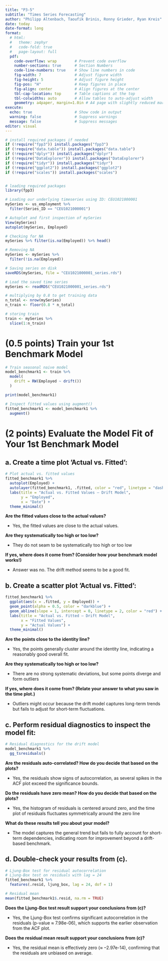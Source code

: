 ```yaml
---
title: "P3-5"
subtitle: "Times Series Forecasting"
author: "Philipp Altenbach, Taoufik Brinis, Ronny Grieder, Ryan Kreis"
date: today
date-format: long
format:
  # html:
  #   theme: zephyr
  #   code-fold: true
  #   page-layout: full
  pdf:
    code-overflow: wrap        # Prevent code overflow
    number-sections: true      # Section Numbers
    code-line-numbers: true    # Show line numbers in code
    fig-width: 7               # Adjust figure width
    fig-height: 5              # Adjust figure height
    fig-pos: "H"               # Keep figures in place
    fig-align: center          # Align figures at the center
    tbl-cap-location: top      # Table captions at the top
    tbl-colwidths: auto        # Allow tables to auto-adjust width
    geometry: a4paper, margin=1.0in # A4 page with slightly reduced margins
execute:
  echo: true                   # Show code in output
  warning: false               # Suppress warnings
  message: false               # Suppress messages
editor: visual
---
```


```r

# install required packages if needed
if (!require("fpp3")) install.packages("fpp3")
if (!require("data.table")) install.packages("data.table")
if (!require("dplyr")) install.packages("dplyr")
if (!require("DataExplorer")) install.packages("DataExplorer")
if (!require("tidyr")) install.packages("tidyr")
if (!require("ggplot2")) install.packages("ggplot2")
if (!require("scales")) install.packages("scales")


# loading required packages
library(fpp3)

```

```r
# Loading our underlying timeseries using ID: CEU1021000001
mySeries <- us_employment %>%
  filter(Series_ID == "CEU1021000001")

# Autoplot and first inspection of mySeries
View(mySeries)
autoplot(mySeries, Employed)

# Checking for NA
mySeries %>% filter(is.na(Employed)) %>% head()

# Removing NA
mySeries <- mySeries %>%
  filter(!is.na(Employed))

# Saving series on disk
saveRDS(mySeries, file = "CEU1021000001_series.rds")

```

```r

# Load the saved time series
mySeries <- readRDS("CEU1021000001_series.rds")

# multiplying by 0.8 to get training data
n_total <- nrow(mySeries)
n_train <- floor(0.8 * n_total)

# storing train
train <- mySeries %>% 
  slice(1:n_train)
```

# (0.5 points) Train your 1st Benchmark Model

```r

# Train seasonal naive model
model_benchmark1 <- train %>%
  model(
    drift = RW(Employed ~ drift())
  )

print(model_benchmark1)

# Inspect fitted values using augment()
fitted_benchmark1 <- model_benchmark1 %>%
  augment()

```

#  (2 points) Evaluate the Model Fit of Your 1st Benchmark Model

## a. Create a time plot ’Actual vs. Fitted’:

```r
# Plot actual vs. fitted values
fitted_benchmark1 %>%
  autoplot(Employed) +
  autolayer(fitted_benchmark1, .fitted, color = "red", linetype = "dashed") +
  labs(title = "Actual vs. Fitted Values – Drift Model",
       y = "Employed",
       x = "Date") +
  theme_minimal()
```

**Are the fitted values close to the actual values?**

-   Yes, the fitted values are close to the actual values.

**Are they systematically too high or too low?**

-   They do not seam to be systematically too high or too low

**If yes, where does it come from? (Consider how your benchmark model works!)**

-   Answer was no. The drift method seems to be a good fit.

## b. Create a scatter plot ’Actual vs. Fitted’:

```r

fitted_benchmark1 %>%
  ggplot(aes(x = .fitted, y = Employed)) +
  geom_point(alpha = 0.5, color = "darkblue") +
  geom_abline(slope = 1, intercept = 0, linetype = 2, color = "red") +
  labs(title = "Actual vs. Fitted – Drift Model",
       x = "Fitted Values",
       y = "Actual Values") +
  theme_minimal()

```

**Are the points close to the identity line?**

-   Yes, the points generally cluster around the identity line, indicating a reasonably good overall fit.

**Are they systematically too high or too low?**

-   There are no strong systematic deviations, but some points diverge and form outliers

**If yes, where does it come from? (Relate your answer to what you saw in the
time plot.)**

-   Outliers might occur because the drift model captures long-term trends but fails to adjust for short-term fluctuations.

## c. Perform residual diagnostics to inspect the model fit:

```r
# Residual diagnostics for the drift model
model_benchmark1 %>%
  gg_tsresiduals()

```

**Are the residuals auto-correlated? How do you decide that based on the plots?**

-   Yes, the residuals show signs of autocorrelation, as several spikes in the ACF plot exceed the significance bounds.

**Do the residuals have zero mean? How do you decide that based on the plots?**

-   Yes, the histogram of residuals is centered around zero, and the time plot of residuals fluctuates symmetrically around the zero line

**What do these results tell you about your model?**

-   The model captures the general trend but fails to fully account for short-term dependencies, indicating room for improvement beyond a drift-based benchmark.

## d. Double-check your results from (c).

```r
# Ljung-Box test for residual autocorrelation
# Ljung-Box test on residuals with lag = 24
fitted_benchmark1 %>%
  features(.resid, ljung_box, lag = 24, dof = 1)

# Residual mean
mean(fitted_benchmark1$.resid, na.rm = TRUE)


```

**Does the Ljung-Box test result support your conclusions from (c)?**

-   Yes, the Ljung-Box test confirms significant autocorrelation in the residuals (p-value ≈ 7.98e-06), which supports the earlier observation from the ACF plot.

**Does the residual mean result support your conclusions from (c)?**

-   Yes, the residual mean is effectively zero (≈ –2.97e-14), confirming that the residuals are unbiased on average.
